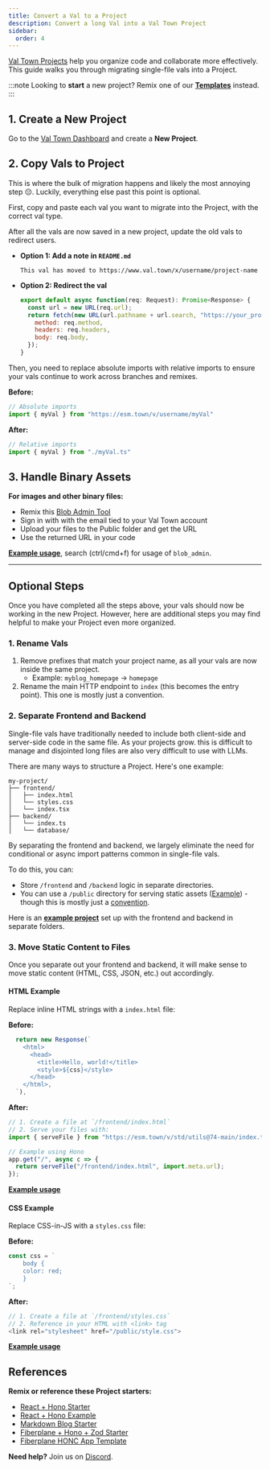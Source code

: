 ```yaml
---
title: Convert a Val to a Project
description: Convert a long Val into a Val Town Project
sidebar:
  order: 4
---
```

[Val Town Projects](https://blog.val.town/blog/projects/) help you organize code and collaborate more effectively. This guide walks you through migrating single-file vals into a Project.

:::note
Looking to **start** a new project? Remix one of our [**Templates**](https://www.val.town/explore/use-cases#:~:text=Hacker%20News%20mentions-,Project%20Starters,-Projects%20are%20groups) instead.
:::

## 1. Create a New Project
Go to the [Val Town Dashboard](https://www.val.town/dashboard) and create a **New Project**.

## 2. Copy Vals to Project
This is where the bulk of migration happens and likely the most annoying step 😔. Luckily, everything else past this point is optional.

First, copy and paste each val you want to migrate into the Project, with the correct val type.

After all the vals are now saved in a new project, update the old vals to redirect users.
  - **Option 1: Add a note in `README.md`** 

    `This val has moved to https://www.val.town/x/username/project-name`

  - **Option 2: Redirect the val**

    ```js
    export default async function(req: Request): Promise<Response> {
      const url = new URL(req.url);
      return fetch(new URL(url.pathname + url.search, "https://your_project_name--your_project_id.web.val.run/"), {
        method: req.method,
        headers: req.headers,
        body: req.body,
      });
    }
    ```

Then, you need to replace absolute imports with relative imports to ensure your vals continue to work across branches and remixes.

  **Before:**
  ```js
  // Absolute imports
  import { myVal } from "https://esm.town/v/username/myVal"
  ```

  **After:**
  ```js
  // Relative imports
  import { myVal } from "./myVal.ts"
  ```

## 3. Handle Binary Assets
**For images and other binary files:**
- Remix this [Blob Admin Tool](https://www.val.town/x/stevekrouse/blob_admin/code/README.md)
- Sign in with with the email tied to your Val Town account
- Upload your files to the Public folder and get the URL
- Use the returned URL in your code

[**Example usage**](https://www.val.town/x/stevekrouse/stevekrouse_dot_com/code/posts/proposal.tsx), search (ctrl/cmd+f) for usage of `blob_admin`.

---
## Optional Steps
Once you have completed all the steps above, your vals should now be working in the new Project. However, here are additional steps you may find helpful to make your Project even more organized.

### 1. Rename Vals
1. Remove prefixes that match your project name, as all your vals are now inside the same project.
    - Example: `myblog_homepage` → `homepage`  
2. Rename the main HTTP endpoint to `index` (this becomes the entry point). This one is mostly just a convention.

### 2. Separate Frontend and Backend
Single-file vals have traditionally needed to include both client-side and server-side code in the same file. As your projects grow. this is difficult to manage and disjointed long files are also very difficult to use with LLMs.

There are many ways to structure a Project. Here's one example:
```
my-project/
├── frontend/
│   ├── index.html
│   └── styles.css
│   └── index.tsx
├── backend/
│   └── index.ts
│   └── database/
```

By separating the frontend and backend, we largely eliminate the need for conditional or async import patterns common in single-file vals.

To do this, you can:
- Store `/frontend` and `/backend` logic in separate directories.
- You can use a `/public` directory for serving static assets ([Example](https://www.val.town/x/stevekrouse/reactHonoExample/code/backend/index.ts)) - though this is mostly just a [convention](https://www.val.town/x/stevekrouse/reactHonoExample/code/frontend/README.md).

Here is an [**example project**](https://www.val.town/x/stevekrouse/reactHonoExample) set up with the frontend and backend in separate folders.

### 3. Move Static Content to Files
Once you separate out your frontend and backend, it will make sense to move static content (HTML, CSS, JSON, etc.) out accordingly.

#### **HTML Example**

Replace inline HTML strings with a `index.html` file:

**Before:**
```js
  return new Response(`
    <html>
      <head>
        <title>Hello, world!</title>
        <style>${css}</style>
      </head>
    </html>,
  `),
```

**After:**
```js
// 1. Create a file at `/frontend/index.html`
// 2. Serve your files with:
import { serveFile } from "https://esm.town/v/std/utils@74-main/index.ts"; // [pin the latest version](https://docs.val.town/reference/version-control/#:~:text=If%20you%20include%20a%20version%20number%2C%20it%E2%80%99s%20a%20pinned%20import%2C%20and%20you%E2%80%99ll%20always%20get%20that%20version.) for stability, make sure you test it!

// Example using Hono  
app.get("/", async c => {
  return serveFile("/frontend/index.html", import.meta.url);
});

```
[**Example usage**](https://www.val.town/x/std/reactHonoStarter/code/backend/index.ts)


#### **CSS Example**

Replace CSS-in-JS with a `styles.css` file:

**Before:**
```js
const css = `
    body {
    color: red;
    }
`;
```

**After:**
```js
// 1. Create a file at `/frontend/styles.css`
// 2. Reference in your HTML with <link> tag
<link rel="stylesheet" href="/public/style.css">
```
[**Example usage**](https://www.val.town/x/stevekrouse/reactHonoExample/code/frontend/index.html)

## References
**Remix or reference these Project starters:**
- [React + Hono Starter](https://www.val.town/x/std/reactHonoStarter)
- [React + Hono Example](https://www.val.town/x/stevekrouse/reactHonoExample)
- [Markdown Blog Starter](https://www.val.town/x/stevekrouse/markdownBlogStarter)
- [Fiberplane + Hono + Zod Starter](https://www.val.town/x/fiberplane/fiberplaneHonoZodStarter)
- [Fiberplane HONC App Template](https://www.val.town/x/fiberplane/HONC)


**Need help?** Join us on [Discord](https://discord.gg/dHv45uN5RY).